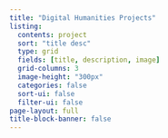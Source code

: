 ```yaml
---
title: "Digital Humanities Projects"
listing:
  contents: project
  sort: "title desc"
  type: grid
  fields: [title, description, image]
  grid-columns: 3
  image-height: "300px"
  categories: false
  sort-ui: false
  filter-ui: false
page-layout: full
title-block-banner: false
---
```

